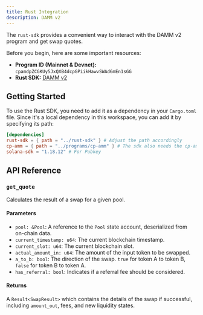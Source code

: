 ```yaml
---
title: Rust Integration
description: DAMM v2
---
```


The `rust-sdk` provides a convenient way to interact with the DAMM v2 program and get swap quotes.

Before you begin, here are some important resources:

-   **Program ID (Mainnet & Devnet):** `cpamdpZCGKUy5JxQXB4dcpGPiikHawvSWAd6mEn1sGG`
-   **Rust SDK:** [DAMM v2](https://github.com/MeteoraAg/damm-v2/tree/main/rust-sdk)

## Getting Started

To use the Rust SDK, you need to add it as a dependency in your `Cargo.toml` file. Since it's a local dependency in this workspace, you can add it by specifying its path:

```toml
[dependencies]
rust-sdk = { path = "../rust-sdk" } # Adjust the path accordingly
cp-amm = { path = "../programs/cp-amm" } # The sdk also needs the cp-amm crate
solana-sdk = "1.18.12" # For Pubkey
```

## API Reference

### `get_quote`

Calculates the result of a swap for a given pool.

#### Parameters

- `pool: &Pool`: A reference to the `Pool` state account, deserialized from on-chain data.
- `current_timestamp: u64`: The current blockchain timestamp.
- `current_slot: u64`: The current blockchain slot.
- `actual_amount_in: u64`: The amount of the input token to be swapped.
- `a_to_b: bool`: The direction of the swap. `true` for token A to token B, `false` for token B to token A.
- `has_referral: bool`: Indicates if a referral fee should be considered.

#### Returns

A `Result<SwapResult>` which contains the details of the swap if successful, including `amount_out`, fees, and new liquidity states. 